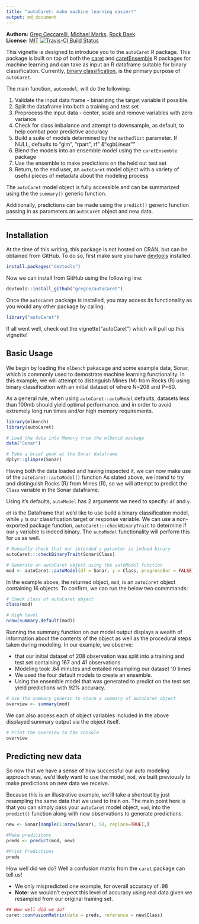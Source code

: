 ```yaml
---
title: "autoCaret: make machine learning easier!"
output: md_document
---
```


**Authors:** [Greg Ceccarelli](https://www.linkedin.com/in/gregceccarelli), [Michael Marks](https://www.linkedin.com/in/michael-marks-58948636), [Rock Baek](https://www.linkedin.com/in/rock-baek-61588623)
<br/>
**License:** [MIT](https://opensource.org/licenses/MIT)
[![Travis-CI Build Status](https://travis-ci.org/gregce/autoCaret.svg?branch=master)](https://travis-ci.org/gregce/autoCaret)

This vignette is designed to introduce you to the `autoCaret` R package. This package is built on top of both the [caret](https://cran.r-project.org/web/packages/caret/) and [caretEnsemble](https://cran.r-project.org/web/packages/caretEnsemble/) R packages for machine learning and can take as input an R dataframe suitable for binary classification. Currently, [binary classification](https://en.wikipedia.org/wiki/Binary_classification), is the primary purpose of `autoCaret`.

The main function, `automodel`, will do the following:

  1. Validate the input data frame - binarizing the target variable if possible. 
  2. Split the dataframe into both a training and test set
  3. Preprocess the input data - center, scale and remove variables with zero variance
  3. Check for class imbalance and attempt to downsample, as default, to help combat poor predictive accuracy
  4. Build a suite of models determined by the `methodlist` parameter. If NULL, defaults to "glm", "rpart", rf" &"xgbLinear""
  5. Blend the models into an ensemble model using the `caretEnsemble` package
  6. Use the ensemble to make predictions on the held out test set
  7. Return, to the end user, an `autoCaret` model object with a variety of useful pieces of metadata about the modeling process
  
The `autoCaret` model object is fully accessible and can be summarized using the the `summary()` generic function. 

Additionally, predictions can be made using the `predict()` generic function passing in as parameters an `autoCaret` object and new data.

---

## Installation

At the time of this writing, this package is not hosted on CRAN, but can be obtained from GitHub. To do so, first make sure you have [devtools](https://cran.r-project.org/web/packages/devtools/index.html) installed.

``` r
install.packages("devtools")
```

Now we can install from GitHub using the following line:

``` r
devtools::install_github("gregce/autoCaret")
```

Once the `autoCaret` package is installed, you may access its functionality as you would any other package by calling:

``` r
library("autoCaret")
```

If all went well, check out the vignette("autoCaret") which will pull up this vignette!

## Basic Usage

We begin by loading the `mlbench` pakacage and some example data, Sonar, which is commonly used to demostrate machine learning functionality. In this example, we will attempt to distinguish Mines (M) from Rocks (R) using binary classification with an initial dataset of where N=208 and P=60.  

As a general rule, when using `autoCaret::autoModel` defaults, datasets less than 100mb should yield optimal performance. and in order to avoid extremely long run times and/or high memory requirements. 

```r
library(mlbench)
library(autoCaret)

# Load the data into Memory from the mlbench package
data("Sonar")

# Take a brief peak at the Sonar dataframe
dplyr::glimpse(Sonar)
```

Having both the data loaded and having inspected it, we can now make use of the `autoCaret::autoModel()` function As stated above, we intend to try and distinguish Rocks (R) from Mines (R), so we will attempt to predict the `Class` variable in the Sonar dataframe.

Using it's defaults, `autoModel` has 2 arguments we need to specify: `df` and `y`.

`df` is the Dataframe that we'd like to use build a binary classification model, while `y` is our classification target or response variable. We can use a non-exported package function, `autoCaret:::checkBinaryTrait` to determine if our `y` variable is indeed binary. The `autoModel` functionality will perform this for us as well.


```r
# Manually check that our intended y paramter is indeed binary
autoCaret:::checkBinaryTrait(Sonar$Class)

# Generate an autoCaret object using the autoModel function
mod <- autoCaret::autoModel(df = Sonar, y = Class, progressBar = FALSE)
```

In the example above, the returned object, `mod`, is an `autoCaret` object containing 16 objects. To confirm, we can run the below two commmands:

```r
# Check class of autoCaret object
class(mod)

# High level 
nrow(summary.default(mod))
```

Running the summary function on our model output displays a wealth of information about the contents of the object as well as the procedural steps taken during modeling. In our example, we observe:

 - that our initial dataset of 208 observation was split into a training and test set containing 167 and 41 observations 
 - Modeling took .64 minutes and entailed resampling our dataset 10 times 
 - We used the four default models to create an ensemble.
 - Using the ensemble model that was generated to predict on the test set yield predictions with 92% accuracy. 

```r
# Use the summary generic to store a summary of autoCaret object
overview <- summary(mod)
```

We can also access each of object variables included in the above displayed summary output via the object itself.

```r
# Print the overview to the console
overview
```

## Predicting new data

So now that we have a sense of how successful our auto modeling approach was, we'd likely want to use the model, `mod`, we built previously to make predictions on new data we receive. 

Because this is an illustrative example, we'lll take a shortcut by just resampling the same data that we used to train on. The main point here is that you can simply pass your `autoCaret` model object, `mod`, into the `predict()` function along with new observations to generate predictions. 

```r
new <- Sonar[sample(1:nrow(Sonar), 50, replace=TRUE),]

#Make predicitons 
preds <- predict(mod, new)

#Print Predictions 
preds
```

How well did we do? Well a confusion matrix from the `caret` package can tell us!

- We only mispredicted one example, for overall accuracy of .98
- **Note:** we wouldn't expect this level of accuracy using real data given we resampled from our original training set. 

```r
## How well did we do?
caret::confusionMatrix(data = preds, reference = new$Class)
```

